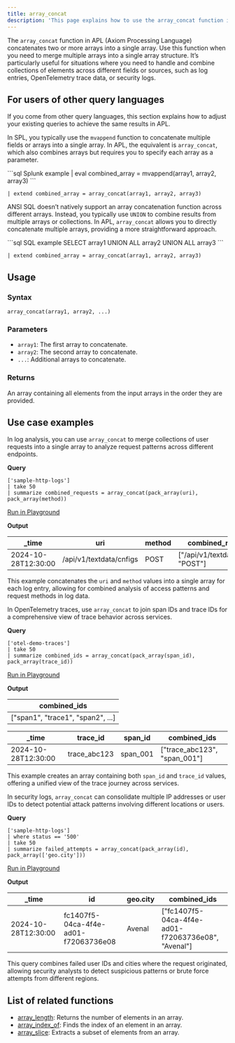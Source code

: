 ```yaml
---
title: array_concat
description: 'This page explains how to use the array_concat function in APL.'
---
```


The `array_concat` function in APL (Axiom Processing Language) concatenates two or more arrays into a single array. Use this function when you need to merge multiple arrays into a single array structure. It’s particularly useful for situations where you need to handle and combine collections of elements across different fields or sources, such as log entries, OpenTelemetry trace data, or security logs.

## For users of other query languages

If you come from other query languages, this section explains how to adjust your existing queries to achieve the same results in APL.

<AccordionGroup>
<Accordion title="Splunk SPL users">

In SPL, you typically use the `mvappend` function to concatenate multiple fields or arrays into a single array. In APL, the equivalent is `array_concat`, which also combines arrays but requires you to specify each array as a parameter.

<CodeGroup>
```sql Splunk example
| eval combined_array = mvappend(array1, array2, array3)
```

```kusto APL equivalent
| extend combined_array = array_concat(array1, array2, array3)
```
</CodeGroup>

</Accordion>
<Accordion title="ANSI SQL users">

ANSI SQL doesn’t natively support an array concatenation function across different arrays. Instead, you typically use `UNION` to combine results from multiple arrays or collections. In APL, `array_concat` allows you to directly concatenate multiple arrays, providing a more straightforward approach.

<CodeGroup>
```sql SQL example
SELECT array1 UNION ALL array2 UNION ALL array3
```

```kusto APL equivalent
| extend combined_array = array_concat(array1, array2, array3)
```
</CodeGroup>

</Accordion>
</AccordionGroup>

## Usage

### Syntax

```kusto
array_concat(array1, array2, ...)
```

### Parameters

- `array1`: The first array to concatenate.
- `array2`: The second array to concatenate.
- `...`: Additional arrays to concatenate.

### Returns

An array containing all elements from the input arrays in the order they are provided.

## Use case examples

<Tabs>
<Tab title="Log analysis">

In log analysis, you can use `array_concat` to merge collections of user requests into a single array to analyze request patterns across different endpoints.

**Query**

```kusto
['sample-http-logs']
| take 50
| summarize combined_requests = array_concat(pack_array(uri), pack_array(method))
```

[Run in Playground](https://play.axiom.co/axiom-play-qf1k/query?initForm=%7B%22apl%22%3A%22%5B'sample-http-logs'%5D%20%7C%20take%2050%20%7C%20summarize%20combined_requests%20%3D%20array_concat(pack_array(uri)%2C%20pack_array(method))%22%7D)

**Output**

| _time               | uri      | method       | combined_requests       |
|---------------------|---------------|---------------|--------------------|
| 2024-10-28T12:30:00 | /api/v1/textdata/cnfigs  | POST   | ["/api/v1/textdata/cnfigs", "POST"] |

This example concatenates the `uri` and `method` values into a single array for each log entry, allowing for combined analysis of access patterns and request methods in log data.

</Tab>
<Tab title="OpenTelemetry traces">

In OpenTelemetry traces, use `array_concat` to join span IDs and trace IDs for a comprehensive view of trace behavior across services.

**Query**

```kusto
['otel-demo-traces']
| take 50
| summarize combined_ids = array_concat(pack_array(span_id), pack_array(trace_id))
```

[Run in Playground](https://play.axiom.co/axiom-play-qf1k/query?initForm=%7B%22apl%22%3A%22%5B'otel-demo-traces'%5D%20%7C%20take%2050%20%7C%20summarize%20combined_ids%20%3D%20array_concat(pack_array(span_id)%2C%20pack_array(trace_id))%22%7D)

**Output**

| combined_ids                            |
|-----------------------------------------|
| ["span1", "trace1", "span2", ...]       |

| _time               | trace_id      | span_id       | combined_ids       |
|---------------------|---------------|---------------|--------------------|
| 2024-10-28T12:30:00 | trace_abc123  | span_001      | ["trace_abc123", "span_001"]           |

This example creates an array containing both `span_id` and `trace_id` values, offering a unified view of the trace journey across services.

</Tab>
<Tab title="Security logs">

In security logs, `array_concat` can consolidate multiple IP addresses or user IDs to detect potential attack patterns involving different locations or users.

**Query**

```kusto
['sample-http-logs']
| where status == '500'
| take 50
| summarize failed_attempts = array_concat(pack_array(id), pack_array(['geo.city']))
```

[Run in Playground](https://play.axiom.co/axiom-play-qf1k/query?initForm=%7B%22apl%22%3A%22%5B'sample-http-logs'%5D%20%7C%20where%20status%20%3D%3D%20'500'%20%7C%20take%2050%20%7C%20summarize%20failed_attempts%20%3D%20array_concat(pack_array(id)%2C%20pack_array(%5B'geo.city'%5D))%22%7D)

**Output**

| _time               | id      | geo.city       | combined_ids       |
|---------------------|---------------|---------------|--------------------|
| 2024-10-28T12:30:00 | fc1407f5-04ca-4f4e-ad01-f72063736e08  | Avenal      | ["fc1407f5-04ca-4f4e-ad01-f72063736e08", "Avenal"]  |

This query combines failed user IDs and cities where the request originated, allowing security analysts to detect suspicious patterns or brute force attempts from different regions.

</Tab>
</Tabs>

## List of related functions

- [array_length](/apl/scalar-functions/array-functions/array-length): Returns the number of elements in an array.
- [array_index_of](/apl/scalar-functions/array-functions/array-index-of): Finds the index of an element in an array.
- [array_slice](/apl/scalar-functions/array-functions/array-slice): Extracts a subset of elements from an array.